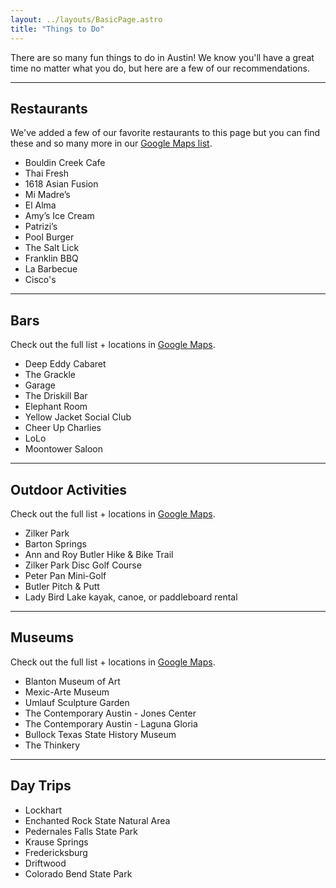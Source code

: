 ```yaml
---
layout: ../layouts/BasicPage.astro
title: "Things to Do"
---
```



There are so many fun things to do in Austin! We know you'll have a great time no matter what you do, but here are a few of our recommendations.

---

## Restaurants

We've added a few of our favorite restaurants to this page but you can find these and so many more in our <a href="https://goo.gl/maps/jtQ9uK2e7yWxyeDU8" target="_blank">Google Maps list</a>.

<ul class="md:flex flex-wrap">
  <li class="shrink-1 grow-0 basis-1/2">Bouldin Creek Cafe</li>
  <li class="shrink-1 grow-0 basis-1/2">Thai Fresh</li>
  <li class="shrink-1 grow-0 basis-1/2">1618 Asian Fusion</li>
  <li class="shrink-1 grow-0 basis-1/2">Mi Madre’s</li>
  <li class="shrink-1 grow-0 basis-1/2">El Alma</li>
  <li class="shrink-1 grow-0 basis-1/2">Amy’s Ice Cream</li>
  <li class="shrink-1 grow-0 basis-1/2">Patrizi’s</li>
  <li class="shrink-1 grow-0 basis-1/2">Pool Burger</li>
  <li class="shrink-1 grow-0 basis-1/2">The Salt Lick</li>
  <li class="shrink-1 grow-0 basis-1/2">Franklin BBQ</li>
  <li class="shrink-1 grow-0 basis-1/2">La Barbecue</li>
  <li class="shrink-1 grow-0 basis-1/2">Cisco's</li>
</ul>

---

## Bars

Check out the full list + locations in <a href="https://goo.gl/maps/R2SfwfghQJbeuRNK9" target="_blank">Google Maps</a>.

- Deep Eddy Cabaret
- The Grackle
- Garage
- The Driskill Bar
- Elephant Room
- Yellow Jacket Social Club
- Cheer Up Charlies
- LoLo
- Moontower Saloon

---

## Outdoor Activities

Check out the full list + locations in <a href="https://goo.gl/maps/f961L4FdtKWLikRD8" target="_blank">Google Maps</a>.

- Zilker Park
- Barton Springs
- Ann and Roy Butler Hike & Bike Trail
- Zilker Park Disc Golf Course
- Peter Pan Mini-Golf
- Butler Pitch & Putt
- Lady Bird Lake kayak, canoe, or paddleboard rental

---

## Museums

Check out the full list + locations in <a href="https://goo.gl/maps/or39DnXoV6ARotAV9" target="_blank">Google Maps</a>.

- Blanton Museum of Art
- Mexic-Arte Museum
- Umlauf Sculpture Garden
- The Contemporary Austin - Jones Center
- The Contemporary Austin - Laguna Gloria
- Bullock Texas State History Museum
- The Thinkery

---

## Day Trips

- Lockhart
- Enchanted Rock State Natural Area
- Pedernales Falls State Park
- Krause Springs
- Fredericksburg
- Driftwood
- Colorado Bend State Park
